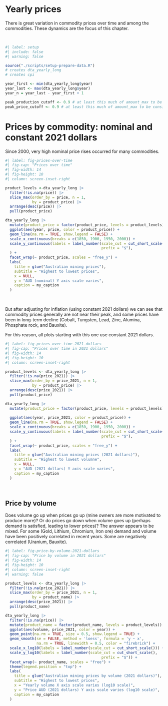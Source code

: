# Yearly prices

There is great variation in commodity prices over time and among the commodities. These dynamics are the focus of this chapter. 

<br>

```r
#| label: setup
#| include: false
#| warning: false

source("./scripts/setup-prepare-data.R")
# creates dta_yearly_long
# creates cpi

year_first <- min(dta_yearly_long$year)
year_last <- max(dta_yearly_long$year)
year_n = year_last - year_first + 1

peak_production_cutoff <- 0.9 # at least this much of amount_max to be considered peak
peak_price_cutoff <- 0.9 # at least this much of amount_max to be considered peak

```


# Prices by commodity: nominal and constant 2021 dollars

Since 2000, very high nominal price rises occurred for many commodities.

```r
#| label: fig-prices-over-time
#| fig-cap: "Prices over time"
#| fig-width: 14
#| fig-height: 10
#| column: screen-inset-right

product_levels <-dta_yearly_long |>
  filter(!is.na(price)) |>
  slice_max(order_by = price, n = 1,
            by = product_price) |>
  arrange(desc(price)) |>
  pull(product_price)

dta_yearly_long |>
  mutate(product_price = factor(product_price, levels = product_levels)) |>
  ggplot(aes(year, price, color = product_price)) +
  geom_line(na.rm = TRUE, show.legend = FALSE) +
  scale_x_continuous(breaks = c(1850, 1900, 1950, 2000)) +
  scale_y_continuous(labels = label_number(scale_cut = cut_short_scale(),
                                           prefix = "$"),
  ) +
  facet_wrap(~ product_price, scales = "free_y") +
  labs(
    title = glue("Australian mining prices"),
    subtitle = "Highest to lowest prices",
    x = NULL,
    y = "AUD (nominal) Y axis scale varies",
    caption = my_caption
  )

```

<br>

But after adjusting for inflation (using constant 2021 dollars) we can see that commodity prices generally are not near their peak, and some prices have been in long-term decline (Cobalt, Tungsten, Lead, Zinc, Alumina, Phosphate rock, and Bauxite).

::: {.callout-note}
For this reason, all plots starting with this one use constant 2021 dollars.
:::

```r
#| label: fig-prices-over-time-2021-dollars
#| fig-cap: "Prices over time in 2021 dollars"
#| fig-width: 14
#| fig-height: 10
#| column: screen-inset-right

product_levels <- dta_yearly_long |>
  filter(!is.na(price_2021)) |>
  slice_max(order_by = price_2021, n = 1,
            by = product_price) |>
  arrange(desc(price_2021)) |>
  pull(product_price)

dta_yearly_long |>
  mutate(product_price = factor(product_price, levels = product_levels)) |>
  
  ggplot(aes(year, price_2021, color = product_price)) +
  geom_line(na.rm = TRUE, show.legend = FALSE) +
  scale_x_continuous(breaks = c(1850, 1900, 1950, 2000)) +
  scale_y_continuous(labels = label_number(scale_cut = cut_short_scale(),
                                           prefix = "$"),
  ) +
  facet_wrap(~ product_price, scales = "free_y") +
  labs(
    title = glue("Australian mining prices (2021 dollars)"),
    subtitle = "Highest to lowest volumne",
    x = NULL,
    y = "AUD (2021 dollars) Y axis scale varies",
    caption = my_caption
  )

```

<br>

## Price by volume

Does volume go up when prices go up (mine owners are more motivated to produce more)? Or do prices go down when volume goes up (perhaps demand is satisfied, leading to lower prices)? The answer appears to be mixed. For some (Gold, Lithium, Chromium, Iron ore) demand and volume have been positively correlated in recent years. Some are negatively correlated (Uranium, Bauxite).

```r
#| label: fig-price-by-volume-2021-dollars
#| fig-cap: "Price by volume in 2021 dollars"
#| fig-width: 14
#| fig-height: 10
#| column: screen-inset-right
#| warning: false

product_levels <- dta_yearly_long |>
  filter(!is.na(price_2021)) |>
  slice_max(order_by = price_2021, n = 1,
            by = product_name) |>
  arrange(desc(price_2021)) |>
  pull(product_name)

dta_yearly_long |>
  filter(!is.na(price)) |>
  mutate(product_name = factor(product_name, levels = product_levels)) |>
  ggplot(aes(volume, price_2021, color = year)) +
  geom_point(na.rm = TRUE, size = 0.5, show.legend = TRUE) +
  geom_smooth(se = FALSE, method = 'loess', formula = 'y ~ x', 
              na.rm = TRUE, linewidth = 0.5, color = "firebrick") + 
  scale_x_log10(labels = label_number(scale_cut = cut_short_scale())) +
  scale_y_log10(labels = label_number(scale_cut = cut_short_scale(),
                                           prefix = "$")) +
  facet_wrap(~ product_name, scales = "free") +
  theme(legend.position = "top") +
  labs(
    title = glue("Australian mining prices by volume (2021 dollars)"),
    subtitle = "Highest to lowest prices",
    x = "Yearly volume X axis scale varies (log10 scale)",
    y = "Price AUD (2021 dollars) Y axis scale varies (log10 scale)",
    caption = my_caption
  )

```

<br>
